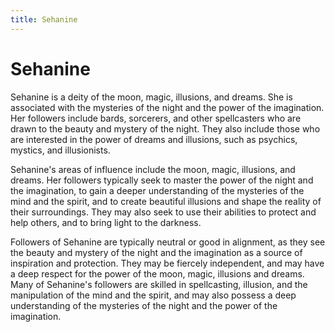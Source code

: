 ```yaml
---
title: Sehanine
---
```


# Sehanine

Sehanine is a deity of the moon, magic, illusions, and dreams. She is associated
with the mysteries of the night and the power of the imagination. Her followers
include bards, sorcerers, and other spellcasters who are drawn to the beauty and
mystery of the night. They also include those who are interested in the power of
dreams and illusions, such as psychics, mystics, and illusionists.

Sehanine's areas of influence include the moon, magic, illusions, and dreams.
Her followers typically seek to master the power of the night and the
imagination, to gain a deeper understanding of the mysteries of the mind and the
spirit, and to create beautiful illusions and shape the reality of their
surroundings. They may also seek to use their abilities to protect and help
others, and to bring light to the darkness.

Followers of Sehanine are typically neutral or good in alignment, as they see
the beauty and mystery of the night and the imagination as a source of
inspiration and protection. They may be fiercely independent, and may have a
deep respect for the power of the moon, magic, illusions and dreams. Many of
Sehanine's followers are skilled in spellcasting, illusion, and the manipulation
of the mind and the spirit, and may also possess a deep understanding of the
mysteries of the night and the power of the imagination.
